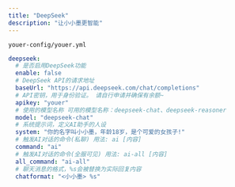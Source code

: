 ```yaml
---
title: "DeepSeek"
description: "让小小墨更智能"
---
```


`youer-config/youer.yml`
```yaml
deepseek:
  # 是否启用DeepSeek功能
  enable: false
  # DeepSeek API的请求地址
  baseUrl: "https://api.deepseek.com/chat/completions"
  # API密钥，用于身份验证。 请自行申请并确保有余额~
  apikey: "youer"
  # 使用的模型名称 可用的模型名称：deepseek-chat、deepseek-reasoner
  model: "deepseek-chat"
  # 系统提示词，定义AI助手的人设
  system: "你的名字叫小小墨，年龄18岁，是个可爱的女孩子!"
  # 触发AI对话的命令(私聊) 用法: ai [内容]
  command: "ai"
  # 触发AI对话的命令(全服可见) 用法: ai-all [内容]
  all_command: "ai-all"
  # 聊天消息的格式，%s会被替换为实际回复内容
  chatformat: "<小小墨> %s"
```